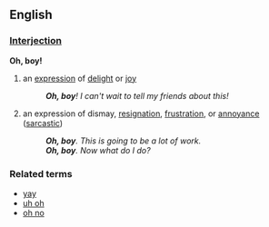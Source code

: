 ==English==

===[[Interjection]]===
'''Oh, boy!'''

# an [[expression]] of [[delight]] or [[joy]]
#: '''''Oh, boy'''!  I can't wait to tell my friends about this!''
# an expression of dismay, [[resignation]], [[frustration]], or [[annoyance]] ([[sarcastic]])
#: '''''Oh, boy'''.  This is going to be a lot of work.''
#: '''''Oh, boy'''.  Now what do I do?''

===Related terms===
*[[yay]]
*[[uh oh]]
*[[oh no]]